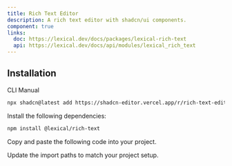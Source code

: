 ```yaml
---
title: Rich Text Editor
description: A rich text editor with shadcn/ui components.
component: true
links:
  doc: https://lexical.dev/docs/packages/lexical-rich-text
  api: https://lexical.dev/docs/api/modules/lexical_rich_text
---
```


<ComponentPreview
  name="rich-text-editor-demo"
  className="[&_.preview>[data-orientation=vertical]]:sm:max-w-[70%]"
  description="An rich text editor with shadcn/ui components"
/>

## Installation

<Tabs defaultValue="cli">

<TabsList>
  <TabsTrigger value="cli">CLI</TabsTrigger>
  <TabsTrigger value="manual">Manual</TabsTrigger>
</TabsList>

<TabsContent value="cli">

```bash
npx shadcn@latest add https://shadcn-editor.vercel.app/r/rich-text-editor.json
```

</TabsContent>

<TabsContent value="manual">

<Steps>

<Step>Install the following dependencies:</Step>

```bash
npm install @lexical/rich-text
```

<Step>Copy and paste the following code into your project.</Step>

<ComponentSource name="rich-text-editor" />

<Step>Update the import paths to match your project setup.</Step>

</Steps>

</TabsContent>

</Tabs>